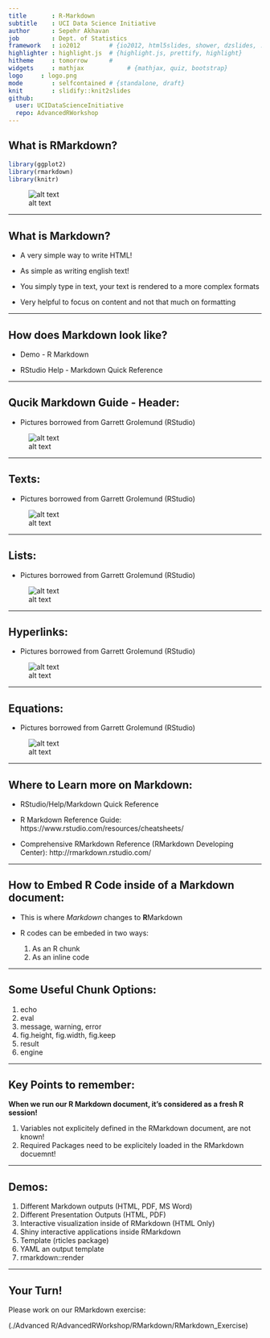 ```yaml
---
title       : R-Markdown
subtitle    : UCI Data Science Initiative
author      : Sepehr Akhavan
job         : Dept. of Statistics
framework   : io2012        # {io2012, html5slides, shower, dzslides, ...}
highlighter : highlight.js  # {highlight.js, prettify, highlight}
hitheme     : tomorrow      # 
widgets     : mathjax            # {mathjax, quiz, bootstrap}
logo     : logo.png
mode        : selfcontained # {standalone, draft}
knit        : slidify::knit2slides
github:
  user: UCIDataScienceInitiative
  repo: AdvancedRWorkshop
---
```


## What is RMarkdown?

```r
library(ggplot2)
library(rmarkdown)
library(knitr)
```
![alt text](images/WhatIsRMarkdown.png)

---

## What is Markdown?

* A very simple way to write HTML!

* As simple as writing english text!

* You simply type in text, your text is rendered to a more complex formats

* Very helpful to focus on content and not that much on formatting


---

## How does Markdown look like?

* Demo - R Markdown

* RStudio Help - Markdown Quick Reference



---

## Qucik Markdown Guide - Header:

* Pictures borrowed from Garrett Grolemund (RStudio)

![alt text](images/Header.png)


---

## Texts:

* Pictures borrowed from Garrett Grolemund (RStudio)

![alt text](images/Text.png)



---

## Lists:

* Pictures borrowed from Garrett Grolemund (RStudio)

![alt text](images/Lists.png)



---

## Hyperlinks:

* Pictures borrowed from Garrett Grolemund (RStudio)

![alt text](images/Hyperlinks.png)



---

## Equations:

* Pictures borrowed from Garrett Grolemund (RStudio)

![alt text](images/Equations.png)


---

## Where to Learn more on Markdown:

* RStudio/Help/Markdown Quick Reference

* R Markdown Reference Guide: https://www.rstudio.com/resources/cheatsheets/

* Comprehensive RMarkdown Reference (RMarkdown Developing Center): http://rmarkdown.rstudio.com/

---

## How to Embed R Code inside of a Markdown document:

* This is where *Markdown* changes to **R**Markdown

* R codes can be embeded in two ways:
  1. As an R chunk
  2. As an inline code

---


## Some Useful Chunk Options:

1. echo
2. eval
3. message, warning, error
4. fig.height, fig.width, fig.keep
5. result
6. engine

---


## Key Points to remember:

**When we run our R Markdown document, it's considered as a fresh R session!**

1. Variables not explicitely defined in the RMarkdown document, are not known!
2. Required Packages need to be explicitely loaded in the RMarkdown docuemnt!

---


## Demos:
1. Different Markdown outputs (HTML, PDF, MS Word)
2. Different Presentation Outputs (HTML, PDF)
3. Interactive visualization inside of RMarkdown (HTML Only)
4. Shiny interactive applications inside RMarkdown
5. Template (rticles package)
6. YAML an output template
7. rmarkdown::render


---


## Your Turn!
Please work on our RMarkdown exercise:

(./Advanced R/AdvancedRWorkshop/RMarkdown/RMarkdown_Exercise)

